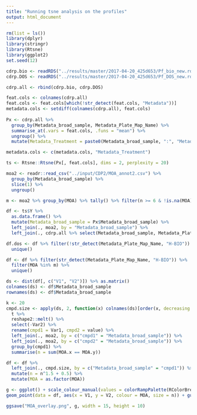 ```yaml
---
title: "Running tsne analysis on the profiles"
output: html_document
---
```


```r

rm(list = ls())
library(dplyr)
library(stringr)
library(Rtsne)
library(ggplot2)
set.seed(12)

cdrp.bio <- readRDS("../results/master/2017-04-20_425d653/Pf_bio_new.rds")
cdrp.DOS <- readRDS("../results/master/2017-04-20_425d653/Pf_DOS_new.rds")

cdrp.all <- rbind(cdrp.bio, cdrp.DOS)

feat.cols <- colnames(cdrp.all)
feat.cols <- feat.cols[which(!str_detect(feat.cols, "Metadata"))]
metadata.cols <- setdiff(colnames(cdrp.all), feat.cols)
  
Px <- cdrp.all %>%
  group_by(Metadata_broad_sample, Metadata_Plate_Map_Name) %>%
  summarise_at(.vars = feat.cols, .funs = "mean") %>%
  ungroup() %>%
  mutate(Metadata_Treatment = paste0(Metadata_broad_sample, ":", "Metadata_Plate_Map_Name"))

metadata.cols <- c(metadata.cols, "Metadata_Treatment")

```

```r

ts <- Rtsne::Rtsne(Px[, feat.cols], dims = 2, perplexity = 20)

```

```r

moa2 <- readr::read_csv("../input/CDP2/MOA_annot2.csv") %>%
  group_by(Metadata_broad_sample) %>%
  slice(1) %>%
  ungroup()

m <- moa2 %>% group_by(MOA) %>% tally() %>% filter(n >= 6 & !is.na(MOA)) %>% select(MOA) %>% as.matrix() %>% as.vector()

df <- ts$Y %>% 
  as.data.frame() %>%
  mutate(Metadata_broad_sample = Px$Metadata_broad_sample) %>%
  left_join(., moa2, by = "Metadata_broad_sample") %>%
  left_join(., cdrp.all %>% select(Metadata_broad_sample, Metadata_Plate_Map_Name), by = "Metadata_broad_sample")

df.dos <- df %>% filter(!str_detect(Metadata_Plate_Map_Name, "H-BIO")) %>%
  unique()

df <- df %>% filter(str_detect(Metadata_Plate_Map_Name, "H-BIO")) %>%
  filter(MOA %in% m) %>%
  unique()

ds <- dist(df[, c("V1", "V2")]) %>% as.matrix()
colnames(ds) <- df$Metadata_broad_sample
rownames(ds) <- df$Metadata_broad_sample

k <- 20
cmpd.size <- apply(ds, 2, function(x) colnames(ds)[order(x, decreasing = F)[2:(k+1)]]) %>% 
  t %>% 
  reshape2::melt() %>%
  select(-Var2) %>%
  rename(cmpd1 = Var1, cmpd2 = value) %>%
  left_join(., moa2, by = c("cmpd1" = "Metadata_broad_sample")) %>%
  left_join(., moa2, by = c("cmpd2" = "Metadata_broad_sample")) %>%
  group_by(cmpd1) %>%
  summarise(n = sum(MOA.x == MOA.y))

df <- df %>%
  left_join(., cmpd.size, by = c("Metadata_broad_sample" = "cmpd1")) %>%
  mutate(n = n^1.5 + 0.5) %>%
  mutate(MOA = as.factor(MOA))

g <- ggplot() + scale_colour_manual(values = colorRampPalette(RColorBrewer::brewer.pal(9, "Set1"))(length(m))) + geom_point(data = df.dos, aes(x = V1, y = V2, size = 0.01, alpha = 0.01), color = "gray") +
geom_point(data = df, aes(x = V1, y = V2, colour = MOA, size = n)) + guides(size = F, alpha = F) 

ggsave("MOA_overlay.png", g, width = 15, height = 10)

```

